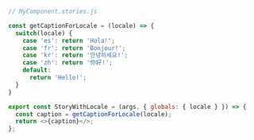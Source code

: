 ```js
// MyComponent.stories.js

const getCaptionForLocale = (locale) => {
  switch(locale) {
    case 'es': return 'Hola!';
    case 'fr': return 'Bonjour!';
    case 'kr': return '안녕하세요!';
    case 'zh': return '你好!';
    default:
      return 'Hello!';
  }
}

export const StoryWithLocale = (args, { globals: { locale } }) => {
  const caption = getCaptionForLocale(locale);
  return <>{caption}</>;
};
```
